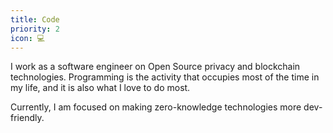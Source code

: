 ```yaml
---
title: Code
priority: 2
icon: 💻
---
```


I work as a software engineer on Open Source privacy and blockchain technologies. Programming is the activity that occupies most of the time in my life, and it is also what I love to do most.

Currently, I am focused on making zero-knowledge technologies more dev-friendly.

